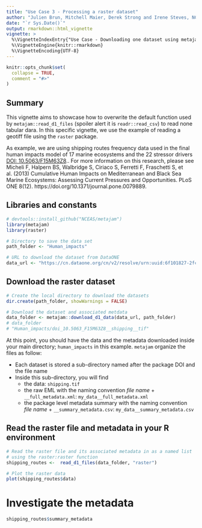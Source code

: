 ```yaml
---
title: "Use Case 3 - Processing a raster dataset"
author: "Julien Brun, Mitchell Maier, Derek Strong and Irene Steves, NCEAS"
date: "`r Sys.Date()`"
output: rmarkdown::html_vignette
vignette: >
  %\VignetteIndexEntry{"Use Case - Downloading one dataset using metajam"}
  %\VignetteEngine{knitr::rmarkdown}
  %\VignetteEncoding{UTF-8}
---
```


```r
knitr::opts_chunk$set(
  collapse = TRUE,
  comment = "#>"
)
```

## Summary

This vignette aims to showcase how to overwrite the default function used by `metajam::read_d1_files` (spoiler alert it is `readr::read_csv`) to read none tabular dara. In this specific vignette, we use the example of reading a geotiff file using the `raster` package.

As example, we are using shipping routes frequency data used in the final human impacts model of 17 marine ecosystems and the 22 stressor drivers [DOI: 10.5063/F15M63Z8](https://doi.org/10.5063/F15M63Z8).. For more information on this research, please see Micheli F, Halpern BS, Walbridge S, Ciriaco S, Ferretti F, Fraschetti S, et al. (2013) Cumulative Human Impacts on Mediterranean and Black Sea Marine Ecosystems: Assessing Current Pressures and Opportunities. PLoS ONE 8(12). https://doi.org/10.1371/journal.pone.0079889.  


## Libraries and constants

```r
# devtools::install_github("NCEAS/metajam")
library(metajam)
library(raster)
```

```r
# Directory to save the data set
path_folder <- "Human_impacts"

# URL to download the dataset from DataONE
data_url <- "https://cn.dataone.org/cn/v2/resolve/urn:uuid:6f101827-2fc3-43da-8c8d-7b1f927c4c73"

```


## Download the raster dataset

```r
# Create the local directory to download the datasets
dir.create(path_folder, showWarnings = FALSE)

# Download the dataset and associated metdata 
data_folder <- metajam::download_d1_data(data_url, path_folder)
# data_folder
# "Human_impacts/doi_10.5063_F15M63Z8__shipping__tif"
```

At this point, you should have the data and the metadata downloaded inside your main directory; `human_impacts` in this example. `metajam` organize the files as follow: 

- Each dataset is stored a sub-directory named after the package DOI and the file name
- Inside this sub-directory, you will find
    - the data: `shipping.tif`
    - the raw EML with the naming convention _file name_ + `__full_metadata.xml`: `my_data__full_metadata.xml`
    - the package level metadata summary with the naming convention _file name_ + `__summary_metadata.csv`: `my_data__summary_metadata.csv`


## Read the raster file and metadata in your R environment

```r
# Read the raster file and its associated metadata in as a named list
# using the raster:raster function
shipping_routes <-  read_d1_files(data_folder, "raster")

# Plot the raster data
plot(shipping_routes$data)
```


# Investigate the metadata

```r
shipping_routes$summary_metadata

```
